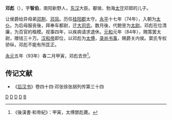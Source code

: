 '''邓彪'''（{{bd|？||93年|4月5日|catIdx=D}}），字'''智伯'''，南阳新野人，[[东汉|东汉]]大臣。鄳侯、勃海[[太守|太守]]邓邯的儿子。

让侯爵给异母弟[[邓荆|邓荆]]、[[邓凤|邓凤]]。历任[[桂阳郡|桂阳郡]]太守。[[永平_(汉明帝)|永平]]十七年（74年），入朝为[[太仆|太仆]]。为后母服丧後，拜奉车都尉，迁[[大司农|大司农]]。数月後，代鲍昱为[[太尉|太尉]]。邓彪在位清廉，为百官的楷模。视事四年，以疾病请求退休。[[元和_(东汉)|元和]]元年（84年），赐策罢太尉，赠钱三十万。[[汉和帝|汉和帝]]即位，以邓彪为[[太傅|太傅]]，[[录尚书事|录尚书事]]，赐爵关内侯。窦氏专权骄纵，邓彪不能有所匡正。

[[永元_(汉)|永元]]五年（93年）春二月甲寅，邓彪去世<ref>《後漢書·和帝紀》：甲寅，太傅鄧彪薨。</ref>。

==传记文献==
*《[[后汉书|后汉书]]》卷四十四·邓张徐张胡列传第三十四
{{东汉上公}}
{{东汉大司马太尉}}
[[Category:東汉太尉|D]]
[[Category:東汉太傅|D]]
[[Category:東汉太守|D]]
[[Category:新野人|D]]
[[Category:邓姓|B]]